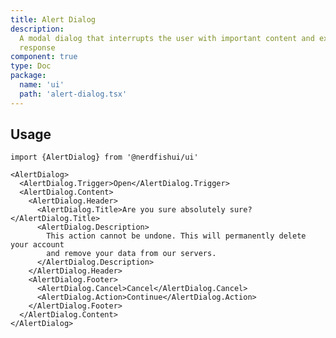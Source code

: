 ```yaml
---
title: Alert Dialog
description:
  A modal dialog that interrupts the user with important content and expects a
  response
component: true
type: Doc
package:
  name: 'ui'
  path: 'alert-dialog.tsx'
---
```


<ComponentExample src="/components/examples/alert-dialog/demo.tsx">
  <AlertDialogDemo />
</ComponentExample>

## Usage

```tsx
import {AlertDialog} from '@nerdfishui/ui'
```

```tsx
<AlertDialog>
  <AlertDialog.Trigger>Open</AlertDialog.Trigger>
  <AlertDialog.Content>
    <AlertDialog.Header>
      <AlertDialog.Title>Are you sure absolutely sure?</AlertDialog.Title>
      <AlertDialog.Description>
        This action cannot be undone. This will permanently delete your account
        and remove your data from our servers.
      </AlertDialog.Description>
    </AlertDialog.Header>
    <AlertDialog.Footer>
      <AlertDialog.Cancel>Cancel</AlertDialog.Cancel>
      <AlertDialog.Action>Continue</AlertDialog.Action>
    </AlertDialog.Footer>
  </AlertDialog.Content>
</AlertDialog>
```
